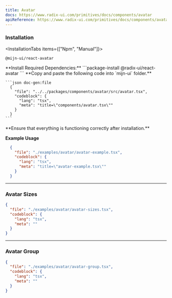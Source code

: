 ```yaml
---
title: Avatar
docs: https://www.radix-ui.com/primitives/docs/components/avatar
apiReference: https://www.radix-ui.com/primitives/docs/components/avatar#api-reference
---
```



<ComponentPreview>
  <AvatarExample />
</ComponentPreview>

### Installation

<InstallationTabs items={["Npm", "Manual"]}>
  <InstallationTabsContent value="Npm">
  ```package-install
  @mijn-ui/react-avatar
  ```
  </InstallationTabsContent>
  <InstallationTabsContent value="Manual">

  <Steps>
  <Step>
  **Install Required Dependencies:** 
  ```package-install
  @radix-ui/react-avatar
  ```
  </Step>
  <Step>
  **Copy and paste the following code into `mijn-ui` folder.**

    ```json doc-gen:file
      {
        "file": "../../packages/components/avatar/src/avatar.tsx",
        "codeblock": {
          "lang": "tsx",
          "meta": "title=\"components/avatar.tsx\""
        }
      }
    ```  
  </Step>
  
  <Step>
  **Ensure that everything is functioning correctly after installation.**
  </Step>
</Steps>
</InstallationTabsContent>
</InstallationTabs>

**Example Usage**

```json doc-gen:file
  {
    "file": "./examples/avatar/avatar-example.tsx",
    "codeblock": {
      "lang": "tsx",
      "meta": "title=\"avatar-example.tsx\""
    }
  }
```

---

### Avatar Sizes

<ComponentPreview className="flex-col md:flex-row">
  <AvatarSizes />
</ComponentPreview>

```json doc-gen:file
{
  "file": "./examples/avatar/avatar-sizes.tsx",
  "codeblock": {
    "lang": "tsx",
    "meta": ""
  }
}
```

---

### Avatar Group

<ComponentPreview>
  <AvatarGroup />
</ComponentPreview>

```json doc-gen:file
{
  "file": "./examples/avatar/avatar-group.tsx",
  "codeblock": {
    "lang": "tsx",
    "meta": ""
  }
}
```
